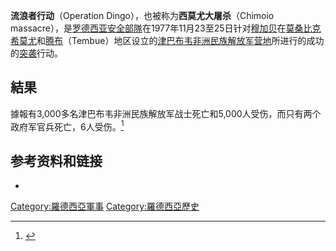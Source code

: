 {{expand|time=2011-12-28T04:33:42+00:00}}
{{Infobox Military Conflict
|conflict=流浪者行动 Operation Dingo
|部分=[[罗德西亚丛林战争Rhodesian_Bush_War|罗德西亚丛林战争Rhodesian Bush War]]
|日期=十一月 23–25, 1977
|地点= [[莫桑比克|莫桑比克]][[希莫尤|希莫尤]]和[[腾布Tembue|腾布Tembue]],
|战斗结果= 罗德西亚取得决定性胜利
|combatant1=[[File:Flag_of_Rhodesia_(1968–1979).svg|23px]] [[罗德西亚轻步兵|罗德西亚轻步兵]] <br>
[[File:Flag_of_Rhodesia_(1968–1979).svg|23px]] [[罗德西亚特种空勤团|罗德西亚特种空勤团]]（SAS）<br>
[[File:Air_Force_Ensign_of_Rhodesia_(1970–1979).svg|22px]] [[罗德西亚空军|罗德西亚空军]]
|combatant2=[[Image:Flag_of_ZANU-PF.svg|23px]] [[津巴布韦非洲民族解放军|津巴布韦非洲民族解放军]]
|commander1= [[彼得·沃斯|彼得·沃斯]]陸軍[[中将|中将]]（作戰总指挥官）<br>[[诺曼·沃尔什|诺曼·沃尔什]]空軍[[上校|上校]]（空戰指挥官）<br>布莱恩·罗宾逊陸軍[[少校|少校]]（陸戰指挥官）
|commander2= [[罗伯特·穆加贝|罗伯特·穆加贝]]<br>[[埃德加·特克热|埃德加·特克热]]<br>[[约书亚·东古嘎拉|约书亚·东古嘎拉]]<br>[[雷克斯·诺洪苟|雷克斯·诺洪苟]]<br>（解放軍指挥官）
|strength1=Total<br /> . 地面部队200人  <br>
4 x 堪培拉轻型轰炸机Canberra light bombers <br>
10 x 猎人战斗轰炸机Hunter fighter-bombers <br>
6 x吸血鬼战斗轰炸机 Vampire fighter-bombers<br>
10 x 武装直升机armed helicopters (20mm航炮)
|strength2=Total<br /> >10,000 游击队员/学员 + ZANLA 政治家/民间人员
|casualties1= 2 人死亡<br>6 轻伤<br>'''合计''': 8
|casualties2= 3,000 死亡 <br>5,000 轻伤<br>'''合计''' : 8,000
}}

'''流浪者行动'''（Operation Dingo），也被称为'''西莫尤大屠杀'''（Chimoio massacre），是[[罗德西亚|罗德西亚]][[罗得西亚安全部队|安全部隊]]在1977年11月23至25​​日针对[[穆加贝|穆加贝]]在[[莫桑比克|莫桑比克]][[希莫尤|希莫尤]]和[[腾布|腾布]]（Tembue）地区设立的[[津巴布韦非洲民族解放军|津巴布韦非洲民族解放军]][[营地|营地]]所进行的成功的[[突袭|突袭]]行动。

==結果==
據報有3,000多名津巴布韦非洲民族解放军战士死亡和5,000人受伤，而只有两个政府军官兵死亡，6人受伤。<ref>{{cite web|url=http://www.jrtwood.com/roll_of_honour.asp|title=Rhodesia: Roll of Honour|author=JRT Wood|accessdate=2007-09-27|archive-url=https://web.archive.org/web/20130513032239/http://www.jrtwood.com/roll_of_honour.asp|archive-date=2013-05-13|dead-url=yes}}</ref>

==参考资料和链接==
{{reflist|2}}
*{{cite book |title=Winds of Destruction: the Autobiography of a Rhodesian Combat Pilot |last= Petter-Bowyer | first= P. J. H. |edition= |year=2003 |publisher= Trafford Publishing |isbn=141201204X}}
{{羅德西亞主題}}
[[Category:羅德西亞軍事|Category:羅德西亞軍事]]
[[Category:羅德西亞歷史|Category:羅德西亞歷史]]